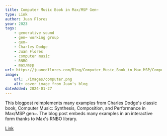 ```yaml
---
title: Computer Music Book in Max/MSP Gen~
type: Link
author: Juan Flores
year: 2023
tags:
    - generative sound
    - gen~ working group
    - gen~
    - Charles Dodge
    - Juan Flores
    - computer music
    - RNBO
    - max/msp
url: https://juanedflores.com/Blog/Computer_Music_Book_in_Max_MSP/Computer_Music_Book_in_Max_MSP.html
image:
    url: ./images/computer.png
    alt: cover image from Juan's blog
dateAdded: 2024-01-27
---
```


This blogpost reimplements many examples from Charles Dodge's classic book, Computer Music: Synthesis, Composition, and Performance in Max/MSP gen~. The blog post embeds many examples in an interactive form thanks to Max's RNBO library.

<a href={frontmatter.url}>Link</a>